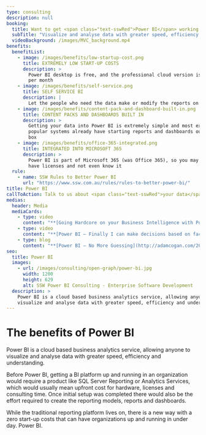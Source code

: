 ```yaml
---
type: consulting
description: null
booking:
  title: Want to get <span class="text-sswRed">Power BI</span> working for you?
  subTitle: "Visualize and analyse data with greater speed, efficiency and understanding"
  videoBackground: /images/MVC_background.mp4
benefits:
  benefitList:
    - image: /images/benefits/low-startup-cost.png
      title: EXTREMELY LOW START-UP COSTS
      description: >
        Power BI desktop is free, and the professional cloud version is only $10
        per month
    - image: /images/benefits/self-service.png
      title: SELF SERVICE BI
      description: |
        Let the people who need the data make or modify the reports on the fly
    - image: /images/benefits/content-pack-and-dashboard-built-in.png
      title: CONTENT PACKS AND DASHBOARDS BUILT IN
      description: >
        Getting your data into Power BI is extremely simple and most existing
        popular systems already have starting reports and dashboards out of the
        box
    - image: /images/benefits/office-365-integrated.png
      title: INTEGRATED INTO MICROSOFT 365
      description: >
        Power BI is part of Microsoft 365 (was Office 365), so you may already
        have licenses and not even know it
  rule:
    - name: SSW Rules to Better Power BI
      url: "https://www.ssw.com.au/rules/rules-to-better-power-bi/"
title: Power BI
callToAction: Talk to us about <span class="text-sswRed">your data</span> today
medias:
  header: Media
  mediaCards:
    - type: video
      content: "**[Going Hardcore on your Business Intelligence with Power BI](https://tv.ssw.com/6411/going-hardcore-on-your-business-intelligence-with-power-bi-adam-cogan)**\n\nPresentation by\_[Adam Cogan](https://www.ssw.com.au/people/adam-cogan)\n"
    - type: video
      content: "**[Power BI – Finally I can make decisions based on facts](https://tv.ssw.com/6839/power-bi-finally-can-make-decisions-based-facts-ulysses-maclaren)**\n\nPresentation by\_[Ulysses Maclaren](https://www.ssw.com.au/people/ulysses-maclaren)\n"
    - type: blog
      content: "**[Power BI – No More Guessing](http://adamcogan.com/2016/10/13/power-bi-no-more-guessing)**\n\nBlog post by\_[Adam Cogan](https://www.ssw.com.au/people/adam-cogan)\n"
seo:
  title: Power BI
  images:
    - url: /images/consulting/open-graph/power-bi.jpg
      width: 1200
      height: 629
      alt: SSW Power BI Consulting - Enterprise Software Development
  description: >
    Power BI is a cloud based business analytics service, allowing anyone to
    visualize and analyse data with greater speed, efficiency and understanding.
---
```


# The benefits of **Power BI**

<VideoEmbed url="https://www.youtube.com/watch?v=yKTSLffVGbk" />

Power BI is a cloud based business analytics service, allowing anyone to visualize and analyse data with greater speed, efficiency and understanding.

Before Power BI, getting a BI platform up and running in an organization would require a product like SQL Server Reporting or Analytics Services, which would usually mean upfront cost for hardware, licenses and consulting time. Once initial setup was completed there would also be the effort required to create the reporting models, reports and dashboards.

While the traditional reporting platform lives on, there is a new way with a zero start-up costs that can have organizations up and running in under day. Power BI.
